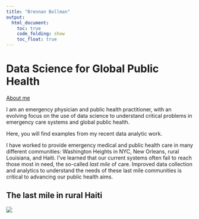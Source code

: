 ```yaml
---
title: "Brennan Bollman"
output: 
  html_document:
    toc: true
    code_folding: show
    toc_float: true
---
```


# Data Science for Global Public Health

[About me](about.html)

I am an emergency physician and public health practitioner, with an evolving focus on the use of data science to understand critical problems in emergency care systems and global public health.

Here, you will find examples from my recent data analytic work. 

I have worked to provide emergency medical and public health care in many different communities: Washington Heights in NYC, New Orleans, rural Louisiana, and Haiti. I've learned that our current systems often fail to reach those most in need, the so-called *last mile* of care. Improved data collection and analytics to understand the needs of these last mile communities is critical to advancing our public health aims.

## The last mile in rural Haiti

![](images/haiti.jpeg)



